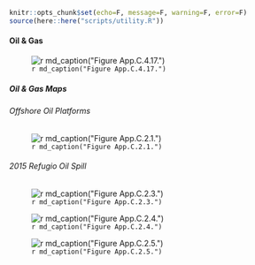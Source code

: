```r
knitr::opts_chunk$set(echo=F, message=F, warning=F, error=F)
source(here::here("scripts/utility.R"))
```

#### Oil & Gas

![`r md_caption("Figure App.C.4.17.")`](../img/cinms_cr/App.C.4.17.Oil_gas_activity_CCIEA.jpg)

##### Oil & Gas Maps {.tabset}

###### Offshore Oil Platforms

![`r md_caption("Figure App.C.2.1.")`](../img/cinms_cr/App.C.2.1 Oil platforms_Mari Cajandig.jpg)

###### 2015 Refugio Oil Spill

![`r md_caption("Figure App.C.2.3.")`](../img/cinms_cr/App.C.2.3 Refugio Spill_Mari Cajandig.jpg)

![`r md_caption("Figure App.C.2.4.")`](../img/cinms_cr/App.C.2.4.jpg)

![`r md_caption("Figure App.C.2.5.")`](../img/cinms_cr/App.C.2.5.jpg)
